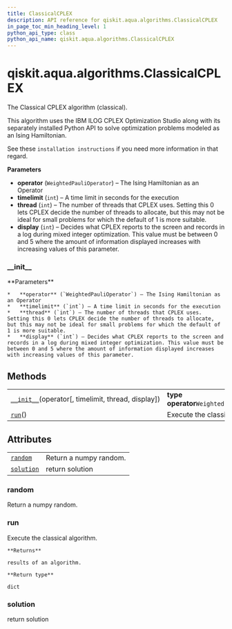 ```yaml
---
title: ClassicalCPLEX
description: API reference for qiskit.aqua.algorithms.ClassicalCPLEX
in_page_toc_min_heading_level: 1
python_api_type: class
python_api_name: qiskit.aqua.algorithms.ClassicalCPLEX
---
```


<span id="qiskit-aqua-algorithms-classicalcplex" />

# qiskit.aqua.algorithms.ClassicalCPLEX

<Class id="qiskit.aqua.algorithms.ClassicalCPLEX" isDedicatedPage={true} github="https://github.com/qiskit-community/qiskit-aqua/tree/stable/0.8/qiskit/aqua/algorithms/minimum_eigen_solvers/cplex/classical_cplex.py" signature="ClassicalCPLEX(operator, timelimit=600, thread=1, display=2)" modifiers="class">
  The Classical CPLEX algorithm (classical).

  This algorithm uses the IBM ILOG CPLEX Optimization Studio along with its separately installed Python API to solve optimization problems modeled as an Ising Hamiltonian.

  See these `installation instructions` if you need more information in that regard.

  **Parameters**

  *   **operator** (`WeightedPauliOperator`) – The Ising Hamiltonian as an Operator
  *   **timelimit** (`int`) – A time limit in seconds for the execution
  *   **thread** (`int`) – The number of threads that CPLEX uses. Setting this 0 lets CPLEX decide the number of threads to allocate, but this may not be ideal for small problems for which the default of 1 is more suitable.
  *   **display** (`int`) – Decides what CPLEX reports to the screen and records in a log during mixed integer optimization. This value must be between 0 and 5 where the amount of information displayed increases with increasing values of this parameter.

  ### \_\_init\_\_

  <Function id="qiskit.aqua.algorithms.ClassicalCPLEX.__init__" signature="__init__(operator, timelimit=600, thread=1, display=2)">
    **Parameters**

    *   **operator** (`WeightedPauliOperator`) – The Ising Hamiltonian as an Operator
    *   **timelimit** (`int`) – A time limit in seconds for the execution
    *   **thread** (`int`) – The number of threads that CPLEX uses. Setting this 0 lets CPLEX decide the number of threads to allocate, but this may not be ideal for small problems for which the default of 1 is more suitable.
    *   **display** (`int`) – Decides what CPLEX reports to the screen and records in a log during mixed integer optimization. This value must be between 0 and 5 where the amount of information displayed increases with increasing values of this parameter.
  </Function>

  ## Methods

  |                                                                                                                                                         |                                          |
  | ------------------------------------------------------------------------------------------------------------------------------------------------------- | ---------------------------------------- |
  | [`__init__`](#qiskit.aqua.algorithms.ClassicalCPLEX.__init__ "qiskit.aqua.algorithms.ClassicalCPLEX.__init__")(operator\[, timelimit, thread, display]) | **type operator**`WeightedPauliOperator` |
  | [`run`](#qiskit.aqua.algorithms.ClassicalCPLEX.run "qiskit.aqua.algorithms.ClassicalCPLEX.run")()                                                       | Execute the classical algorithm.         |

  ## Attributes

  |                                                                                                                |                        |
  | -------------------------------------------------------------------------------------------------------------- | ---------------------- |
  | [`random`](#qiskit.aqua.algorithms.ClassicalCPLEX.random "qiskit.aqua.algorithms.ClassicalCPLEX.random")       | Return a numpy random. |
  | [`solution`](#qiskit.aqua.algorithms.ClassicalCPLEX.solution "qiskit.aqua.algorithms.ClassicalCPLEX.solution") | return solution        |

  ### random

  <Attribute id="qiskit.aqua.algorithms.ClassicalCPLEX.random">
    Return a numpy random.
  </Attribute>

  ### run

  <Function id="qiskit.aqua.algorithms.ClassicalCPLEX.run" signature="run()">
    Execute the classical algorithm.

    **Returns**

    results of an algorithm.

    **Return type**

    dict
  </Function>

  ### solution

  <Attribute id="qiskit.aqua.algorithms.ClassicalCPLEX.solution">
    return solution
  </Attribute>
</Class>

